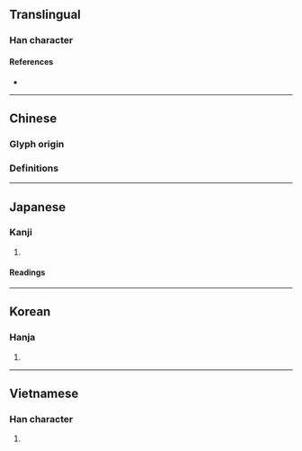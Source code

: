 {{also|嬢|娘}}
{{character info/new}}
==Translingual==

===Han character===
{{Han char|rn=38|rad=女|as=17|sn=20|four=40432|canj=VYRV|ids=⿰女襄}}

====References====
* {{Han ref|kx=0274.070|dkj=06891|dj=0542.240|hdz=21090.140|uh=5B43|ud=23363|bh=C45D|bd=50269}}

----

==Chinese==
{{zh-forms|s=娘|t2=娘}}

===Glyph origin===
{{Han etym}}
{{Han compound|ls=psc|女|c1=s|t1=woman|襄|c2=p}}

===Definitions===
{{zh-see|娘|v}}

----

==Japanese==
{{ja-kanji forms|嬢|孃}}

===Kanji===
{{ja-kanji|grade=|rs=女17|shin=嬢}}

# {{rfdef|ja|sort=女17}}

====Readings====
{{ja-readings
|on=じょう
|kun=むすめ-
}}

----

==Korean==

===Hanja===
{{ko-hanja|hangeul=[[냥]]>[[양]]|rv=nyang>yang|eumhun=아가씨|ehrv=agassi}}

# {{rfdef|ko|sort=女17}}

----

==Vietnamese==

===Han character===
{{vi-hantu|[[nương]]|rs=女17}}

# {{rfdef|vi|sort=女17}}